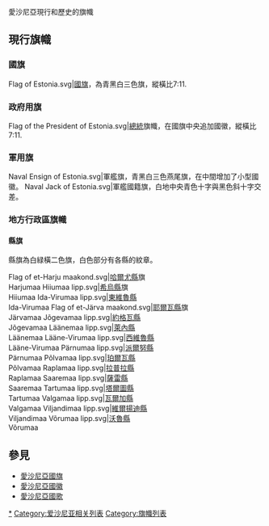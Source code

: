 愛沙尼亞現行和歷史的旗幟
==現行旗幟==
===國旗 ===
<gallery>
Flag of Estonia.svg|[[愛沙尼亞國旗|國旗]]，為青黑白三色旗，縱橫比7:11.
</gallery>
===政府用旗===
<gallery>
Flag of the President of Estonia.svg|[[愛沙尼亞總統|總統]]旗幟，在國旗中央追加國徽，縱橫比7:11.
</gallery>
===軍用旗===
<gallery>
Naval Ensign of Estonia.svg|軍艦旗，青黑白三色燕尾旗，在中間增加了小型國徽。
Naval Jack of Estonia.svg|軍艦國籍旗，白地中央青色十字與黑色斜十字交差。
</gallery>

===地方行政區旗幟===
====縣旗====
縣旗為白緑橫二色旗，白色部分有各縣的紋章。
<gallery>
Flag of et-Harju maakond.svg|[[哈爾尤縣|哈爾尤縣]]旗<br />Harjumaa
Hiiumaa lipp.svg|[[希烏縣|希烏縣]]旗<br />Hiiumaa
Ida-Virumaa lipp.svg|[[東維魯縣|東維魯縣]]<br />Ida-Virumaa
Flag of et-Järva maakond.svg|[[耶爾瓦縣|耶爾瓦縣]]旗<br />Järvamaa
Jõgevamaa lipp.svg|[[約格瓦縣|約格瓦縣]]<br />Jõgevamaa
Läänemaa lipp.svg|[[萊內縣|萊內縣]]<br />Läänemaa
Lääne-Virumaa lipp.svg|[[西維魯縣|西維魯縣]]<br />Lääne-Virumaa
Pärnumaa lipp.svg|[[派爾努縣|派爾努縣]]<br />Pärnumaa
Põlvamaa lipp.svg|[[珀爾瓦縣|珀爾瓦縣]]<br />Põlvamaa
Raplamaa lipp.svg|[[拉普拉縣|拉普拉縣]]<br />Raplamaa
Saaremaa lipp.svg|[[薩雷縣|薩雷縣]]<br />Saaremaa
Tartumaa lipp.svg|[[塔爾圖縣|塔爾圖縣]]<br />Tartumaa
Valgamaa lipp.svg|[[瓦爾加縣_(愛沙尼亞)|瓦爾加縣]]<br />Valgamaa
Viljandimaa lipp.svg|[[維爾揚迪縣|維爾揚迪縣]]<br />Viljandimaa
Võrumaa lipp.svg|[[沃魯縣|沃魯縣]]<br />Võrumaa
</gallery>

== 參見==
*[[愛沙尼亞國旗|愛沙尼亞國旗]]
*[[愛沙尼亞國徽|愛沙尼亞國徽]]
*[[愛沙尼亞國歌|愛沙尼亞國歌]]
{{旗帜列表}}
[[Category:愛沙尼亞旗幟|*]]
[[Category:爱沙尼亚相关列表|Category:爱沙尼亚相关列表]]
[[Category:旗幟列表|Category:旗幟列表]]